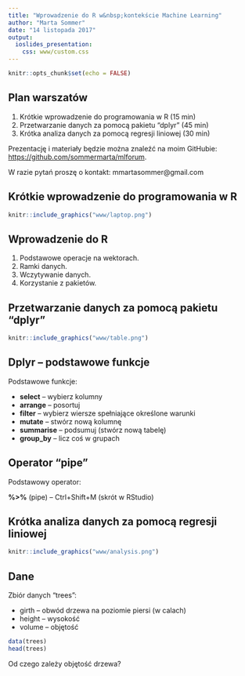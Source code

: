 ```yaml
---
title: "Wprowadzenie do R w&nbsp;kontekście Machine Learning"
author: "Marta Sommer"
date: "14 listopada 2017"
output:
  ioslides_presentation:
    css: www/custom.css
---
```


```r
knitr::opts_chunk$set(echo = FALSE)
```

## Plan warszatów

1. Krótkie wprowadzenie do programowania w R (15 min)
2. Przetwarzanie danych za pomocą pakietu "dplyr" (45 min)
3. Krótka analiza danych za pomocą regresji liniowej (30 min)


Prezentację i materiały będzie można znaleźć na moim GitHubie: <https://github.com/sommermarta/mlforum>.

W razie pytań proszę o kontakt: mmartasommer@gmail.com


## Krótkie wprowadzenie do programowania w R

```r
knitr::include_graphics("www/laptop.png")
```

## Wprowadzenie do R

1. Podstawowe operacje na wektorach.
2. Ramki danych.
3. Wczytywanie danych.
4. Korzystanie z pakietów.

## Przetwarzanie danych za pomocą pakietu "dplyr"

```r
knitr::include_graphics("www/table.png")
```

## Dplyr -- podstawowe funkcje

Podstawowe funkcje:

* **select** -- wybierz kolumny
* **arrange** -- posortuj
* **filter** -- wybierz wiersze spełniające określone warunki
* **mutate** -- stwórz nową kolumnę
* **summarise** -- podsumuj (stwórz nową tabelę)
* **group_by** -- licz coś w grupach

## Operator "pipe"

Podstawowy operator:

**%>%** (pipe) -- Ctrl+Shift+M (skrót w RStudio)

## Krótka analiza danych za pomocą regresji liniowej

```r
knitr::include_graphics("www/analysis.png")
```

## Dane

Zbiór danych "trees":

- girth -- obwód drzewa na poziomie piersi (w calach)
- height -- wysokość
- volume -- objętość

```r
data(trees)
head(trees)
```

Od czego zależy objętość drzewa?
